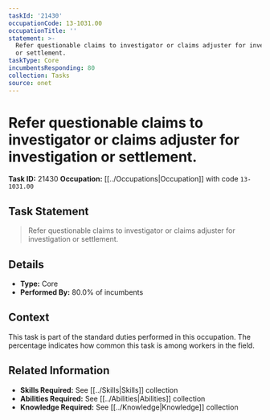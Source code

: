 ```yaml
---
taskId: '21430'
occupationCode: 13-1031.00
occupationTitle: ''
statement: >-
  Refer questionable claims to investigator or claims adjuster for investigation
  or settlement.
taskType: Core
incumbentsResponding: 80
collection: Tasks
source: onet
---
```

# Refer questionable claims to investigator or claims adjuster for investigation or settlement.

**Task ID:** 21430
**Occupation:** [[../Occupations|Occupation]] with code `13-1031.00`

## Task Statement

> Refer questionable claims to investigator or claims adjuster for investigation or settlement.

## Details

- **Type:** Core
- **Performed By:** 80.0% of incumbents

## Context

This task is part of the standard duties performed in this occupation. The percentage indicates how common this task is among workers in the field.

## Related Information

- **Skills Required:** See [[../Skills|Skills]] collection
- **Abilities Required:** See [[../Abilities|Abilities]] collection
- **Knowledge Required:** See [[../Knowledge|Knowledge]] collection
